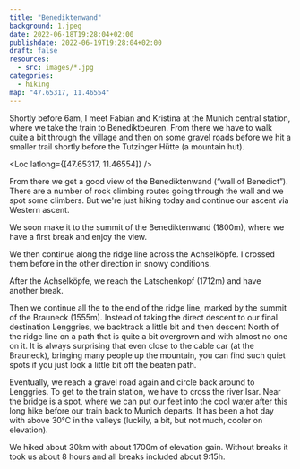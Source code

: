 ```yaml
---
title: "Benediktenwand"
background: 1.jpeg
date: 2022-06-18T19:28:04+02:00
publishdate: 2022-06-19T19:28:04+02:00
draft: false
resources:
  - src: images/*.jpg
categories:
  - hiking
map: "47.65317, 11.46554"
---
```


Shortly before 6am, I meet Fabian and Kristina at the Munich central station,
where we take the train to Benediktbeuren. From there we have to walk quite
a bit through the village and then on some gravel roads before we hit a smaller
trail shortly before the Tutzinger Hütte (a mountain hut).

<!--more-->

<Loc latlong={[47.65317, 11.46554]} />

From there we get a good view of the Benediktenwand (“wall of Benedict”).
There are a number of rock climbing routes going through the wall and we spot
some climbers. But we're just hiking today and continue our ascent via Western
ascent.

<Rimg src="1.jpeg" caption="The Benediktenwand" />

We soon make it to the summit of the Benediktenwand (1800m), where we have
a first break and enjoy the view.

<Pano2x src="1.jpeg" alt="View from the Benediktenwand" />

<Gallery>
  <Rimg src="3.jpeg" caption="View back to where we came from." />
  <Rimg src="8.jpeg" alt="At the summit of the Benediktenwand." />
</Gallery>

We then continue along the ridge line across the Achselköpfe. <Link
to="/posts/201018-achselkoepfe/">I crossed them before in the other direction
in snowy conditions.</Link>

<Gallery>
  <Rimg src="7.jpeg" alt="Ridge line to the Achselköpfe" />
  <Rimg src="6.jpeg" alt="Ridge line to the Achselköpfe" />
</Gallery>

After the Achselköpfe, we reach the Latschenkopf (1712m) and have another break.

<Pano src="2.jpeg" alt="View from the Latschenkopf" />

Then we continue all the to the end of the ridge line, marked by the summit of
the Brauneck (1555m). Instead of taking the direct descent to our final
destination Lenggries, we backtrack a little bit and then descent North of the
ridge line on a path that is quite a bit overgrown and with almost no one on
it. It is always surprising that even close to the cable car (at the Brauneck),
bringing many people up the mountain, you can find such quiet spots if you just
look a little bit off the beaten path.

<Rimg src="4.jpeg" alt="Descent to Lenggries" />

Eventually, we reach a gravel road again and circle back around to Lenggries. To
get to the train station, we have to cross the river Isar. Near the bridge is
a spot, where we can put our feet into the cool water after this long hike
before our train back to Munich departs. It has been a hot day with above 30°C
in the valleys (luckily, a bit, but not much, cooler on elevation).

We hiked about 30km with about 1700m of elevation gain. Without breaks it took
us about 8 hours and all breaks included about 9:15h.
